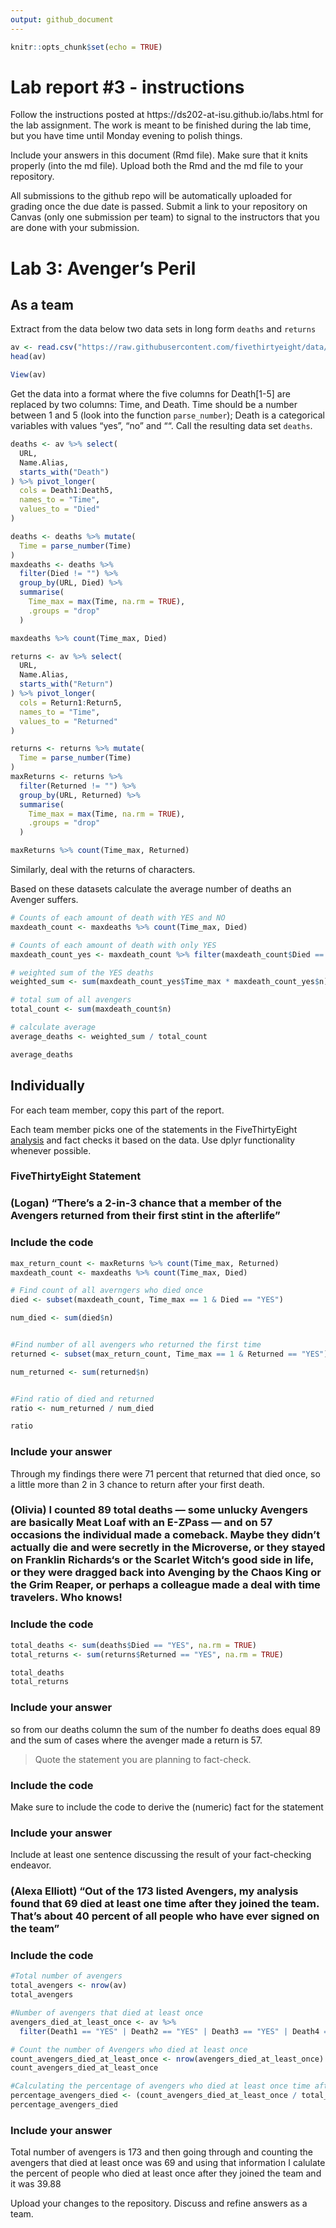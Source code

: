```yaml
---
output: github_document
---
```


<!-- README.md is generated from README.Rmd. Please edit the README.Rmd file -->


```r
knitr::opts_chunk$set(echo = TRUE)
```

# Lab report #3 - instructions

Follow the instructions posted at https://ds202-at-isu.github.io/labs.html for the lab assignment. The work is meant to be finished during the lab time, but you have time until Monday evening to polish things.

Include your answers in this document (Rmd file). Make sure that it knits properly (into the md file). Upload both the Rmd and the md file to your repository.  

All submissions to the github repo will be automatically uploaded for grading once the due date is passed.
Submit a link to your repository on Canvas (only one submission per team) to signal to the instructors that you are done with your submission.

# Lab 3: Avenger's Peril

## As a team

Extract from the data below two data sets in long form `deaths` and `returns`


```r
av <- read.csv("https://raw.githubusercontent.com/fivethirtyeight/data/master/avengers/avengers.csv", stringsAsFactors = FALSE)
head(av)

View(av)
```

Get the data into a format where the five columns for Death[1-5] are replaced by two columns: Time, and Death. Time should be a number between 1 and 5 (look into the function `parse_number`); Death is a categorical variables with values "yes", "no" and "". Call the resulting data set `deaths`. 


```r
deaths <- av %>% select(
  URL, 
  Name.Alias,
  starts_with("Death")
) %>% pivot_longer(
  cols = Death1:Death5,
  names_to = "Time",
  values_to = "Died"
)

deaths <- deaths %>% mutate(
  Time = parse_number(Time)
)
maxdeaths <- deaths %>% 
  filter(Died != "") %>% 
  group_by(URL, Died) %>% 
  summarise(
    Time_max = max(Time, na.rm = TRUE),
    .groups = "drop"
  )

maxdeaths %>% count(Time_max, Died)
```

```r
returns <- av %>% select(
  URL, 
  Name.Alias,
  starts_with("Return")
) %>% pivot_longer(
  cols = Return1:Return5,
  names_to = "Time",
  values_to = "Returned"
)

returns <- returns %>% mutate(
  Time = parse_number(Time)
)
maxReturns <- returns %>% 
  filter(Returned != "") %>% 
  group_by(URL, Returned) %>% 
  summarise(
    Time_max = max(Time, na.rm = TRUE),
    .groups = "drop"
  )

maxReturns %>% count(Time_max, Returned)
```



Similarly, deal with the returns of characters.

Based on these datasets calculate the average number of deaths an Avenger suffers. 
```r
# Counts of each amount of death with YES and NO
maxdeath_count <- maxdeaths %>% count(Time_max, Died)

# Counts of each amount of death with only YES
maxdeath_count_yes <- maxdeath_count %>% filter(maxdeath_count$Died == "YES")

# weighted sum of the YES deaths
weighted_sum <- sum(maxdeath_count_yes$Time_max * maxdeath_count_yes$n)

# total sum of all avengers
total_count <- sum(maxdeath_count$n)

# calculate average
average_deaths <- weighted_sum / total_count

average_deaths
```





## Individually

For each team member, copy this part of the report. 

Each team member picks one of the statements in the FiveThirtyEight [analysis](https://fivethirtyeight.com/features/avengers-death-comics-age-of-ultron/) and fact checks it based on the data. Use dplyr functionality whenever possible.

### FiveThirtyEight Statement

### (Logan) "There’s a 2-in-3 chance that a member of the Avengers returned from their first stint in the afterlife"

### Include the code

```r
max_return_count <- maxReturns %>% count(Time_max, Returned)
maxdeath_count <- maxdeaths %>% count(Time_max, Died)

# Find count of all averngers who died once
died <- subset(maxdeath_count, Time_max == 1 & Died == "YES")

num_died <- sum(died$n)


#Find number of all avengers who returned the first time
returned <- subset(max_return_count, Time_max == 1 & Returned == "YES")

num_returned <- sum(returned$n)


#Find ratio of died and returned
ratio <- num_returned / num_died

ratio

```

### Include your answer

Through my findings there were 71 percent that returned that died once, so a little more than 2 in 3 chance to return after your first death.

### (Olivia) I counted 89 total deaths — some unlucky Avengers are basically Meat Loaf with an E-ZPass — and on 57 occasions the individual made a comeback. Maybe they didn’t actually die and were secretly in the Microverse, or they stayed on Franklin Richards‘s or the Scarlet Witch‘s good side in life, or they were dragged back into Avenging by the Chaos King or the Grim Reaper, or perhaps a colleague made a deal with time travelers. Who knows!

### Include the code

```r
total_deaths <- sum(deaths$Died == "YES", na.rm = TRUE)
total_returns <- sum(returns$Returned == "YES", na.rm = TRUE)

total_deaths
total_returns

```
### Include your answer

so from our deaths column the sum of the number fo deaths does equal 89 and the sum of cases where the avenger made a return is 57. 



> Quote the statement you are planning to fact-check.

### Include the code

Make sure to include the code to derive the (numeric) fact for the statement

### Include your answer

Include at least one sentence discussing the result of your fact-checking endeavor.

### (Alexa Elliott) "Out of the 173 listed Avengers, my analysis found that 69 died at least one time after they joined the team. That's about 40 percent of all people who have ever signed on the team"

### Include the code

```r
#Total number of avengers
total_avengers <- nrow(av)
total_avengers

#Number of avengers that died at least once
avengers_died_at_least_once <- av %>%
  filter(Death1 == "YES" | Death2 == "YES" | Death3 == "YES" | Death4 == "YES" | Death5 == "YES")

# Count the number of Avengers who died at least once
count_avengers_died_at_least_once <- nrow(avengers_died_at_least_once)
count_avengers_died_at_least_once

#Calculating the percentage of avengers who died at least once time after joining the team
percentage_avengers_died <- (count_avengers_died_at_least_once / total_avengers) * 100
percentage_avengers_died
```
### Include your answer

Total number of avengers is 173 and then going through and counting the avengers that died at least once was 69 and using that information I calulate the percent of people who died at least once after they joined the team and it was 39.88


Upload your changes to the repository. Discuss and refine answers as a team.
